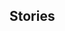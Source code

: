 {{EventTabs}}
==Stories==
{{TPRGT Story
|character          = Beidou
|time               = 2023-02-14
|zh                 = 
;今天是北斗的生日哦，我们快去为她庆祝吧！
:'''派蒙：'''大&mdash;&mdash;姐&mdash;&mdash;头&mdash;&mdash;我们在这里！
:'''北斗：'''哟，是旅行者和派蒙来了，云先生也在，好久不见。
:'''旅行者：'''云堇听说你今日返航，于是和我们一起在万民堂准备了一桌菜，大家小聚一下。
:'''北斗：'''在海上确实格外想念万民堂的口味，大家费心了。来，这个你们先拿着。
:'''北斗：'''别惊讶，壶里其实是果汁，算是这次出航的意外收获吧。
:'''北斗：'''我和兄弟们都觉得味道很不错，所以用酒壶带了一份回来给你们试试。
:'''派蒙：'''好耶！大姐头见多识广，味道一定很不错！如果先偷偷尝一口的话，旅行者不会发现吧&mdash;&mdash;
:'''派蒙：'''欸，旅行者呢？
:'''北斗：'''哈哈哈，旅行者好像被拉住了。
:'''北斗：'''这次出航收获颇多，给大家准备了不少礼物，千万别客气！
|dialogue_review_zh = 这次出航收获颇多，给大家准备了不少礼物，千万别客气！
|en                 =
;Today is [[Beidou]]'s birthday, let's go and celebrate with her!
:'''Paimon:''' Caaaptaiiin! We're here!
:'''Beidou:''' Hey, Traveler and Paimon. You're here. [[Yun Jin|Ms. Yun]], too. It's been a while.
:'''Traveler:''' Yun Jin heard you were sailing back today, so we prepared a table of food at Wanmin Restaurant for a small get-together.
:'''Beidou:''' I've definitely been missing the taste of Wanmin Restaurant at sea. Thanks everyone. Here, take this.
:'''Beidou:''' Don't be too shocked &mdash; it's just juice inside that jug. It was a sort of surprise find on our expedition.
:'''Beidou:''' The crew and I thought it tasted pretty good, so we bottled some up in a wine jug for you guys to try.
:'''Paimon:''' Yay! With the Captain's vast knowledge and experience, I'm sure it'll be delicious! The Traveler won't notice if Paimon secretly takes a sip, right&mdash;
:'''Paimon:''' Wait, where's the Traveler?
:'''Beidou:''' Hahaha, looks like {{MC|he|she}}'s been held up.
:'''Beidou:''' We got plenty of stuff on this expedition so we prepared lots of gifts for everyone. Help yourselves!
|dialogue_review_en = We got plenty of stuff on this expedition so we prepared lots of gifts for everyone. Help yourselves!
}}